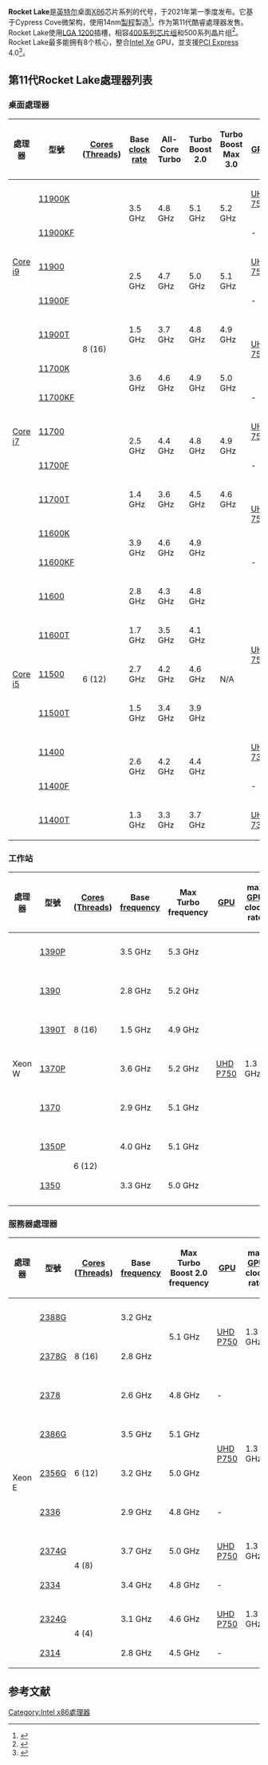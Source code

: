 {{Infobox CPU
|name=Rocket Lake
|brand1={{ubl|Xeon W|[[Intel_Core_i9|Intel Core i9]]|[[Intel_Core_i7|Intel Core i7]]|[[Intel_Core_i5|Intel Core i5]]}}
|numcores=最多8个核心
|size-from=[[14纳米制程|14纳米制程]] [[FinFET|FinFET]] 
|l1cache=每核心80 KB<br />(32 指令 + 48 数据)
|l2cache=每核心512 KB
|l3cache=最大16 MB，共享
|arch=[[X86-64|X86-64]]
|instructions=[[X86-64|X86-64]]，[[X86-64|X86-64]]
|extensions=[[MMX|MMX]], [[SSE|SSE]], [[SSE2|SSE2]], [[SSE3|SSE3]], [[SSSE3|SSSE3]], [[SSE4|SSE4]], [[SSE4.1|SSE4.1]], [[SSE4.2|SSE4.2]], [[AVX指令集|AVX]], [[AVX2|AVX2]], {{link-en|AVX-512}}, [[FMA指令集|FMA]], [[AES指令集|AES-NI]], {{link-en|CLMUL}}, [[RDRAND|RDRAND]], {{link-en|英特尔SHA扩展|Intel SHA extensions|SHA}}, {{link-en|可信执行技术|Trusted Execution Technology|TXT}}, [[VT-x|VT-x]], [[VT-d|VT-d]]
|socket=桌面：[[LGA_1200|LGA 1200]]
|predecessor=[[Comet_Lake|Comet Lake]]
|successor=[[Alder_Lake|Alder Lake]]
}}
'''Rocket Lake'''是[[英特尔|英特尔]]桌面[[X86|X86]]芯片系列的代号，于2021年第一季度发布。它基于Cypress Cove微架构，使用14nm[[半导体器件制造|製程]]製造<ref name="anandtech">{{Cite web|title=Intel’s 11th Gen Core Rocket Lake Detailed: Ice Lake Core with Xe Graphics|url=https://www.anandtech.com/show/16205/intels-11th-gen-core-rocket-lake-detailed-ice-lake-core-with-xe-graphics|date=2020-10-29|publisher=AnandTech|access-date=2020-12-22|archive-date=2021-11-19|archive-url=https://web.archive.org/web/20211119072253/https://www.anandtech.com/show/16205/intels-11th-gen-core-rocket-lake-detailed-ice-lake-core-with-xe-graphics}}</ref>。作为第11代酷睿處理器发售。Rocket Lake使用[[LGA_1200|LGA 1200]]插槽，相容[[400系列芯片组|400系列芯片组]]和500系列晶片组<ref>{{Cite news|author=Liu|first=Zhiye|date=October 7, 2020|title=Intel Rocket Lake-S CPUs and 500-Series Motherboards Allegedly Arrive In Late March 2021|work=Tom's Hardware|url=https://www.tomshardware.com/news/intel-rocket-lake-s-cpus-and-500-series-motherboards-allegedly-arrive-in-late-march-2021|accessdate=December 16, 2020}}</ref>。Rocket Lake最多能拥有8个核心，整合[[Intel_Xe|Intel Xe]] GPU，並支援[[PCI_Express|PCI Express]] 4.0<ref>{{Cite news|author=Alcorn|first=Paul|date=October 7, 2020|title=Intel Announces Rocket Lake 2021 Release Ahead of AMD's Zen 3 Announcement|work=Tom's Hardware|url=https://www.tomshardware.com/news/intel-announces-rocket-lake-q1-2021-release-ahead-of-amd-zen-3-announcement-pcie-4|accessdate=December 16, 2020}}</ref>。

== 第11代Rocket Lake處理器列表==
=== 桌面處理器 ===
{| class="wikitable sortable" style="text-align: center;"
|-
! 處理器
! 型號
![[CPU_core|Cores]]
([[Thread_(computing)|Threads]])
! Base
[[clock_rate|clock rate]]
!All-Core
Turbo
! Turbo
Boost 2.0
!Turbo Boost
Max 3.0
! [[Intel_Graphics_Technology|GPU]]
! max [[Graphics_processing_unit#Integrated_graphics|GPU]]<br>clock rate
! Smart<br>cache
!TDP
! 售價<br>(USD)
|-
| rowspan="5" |[[List_of_Intel_Core_i9_processors|Core i9]]
|[https://ark.intel.com/content/www/us/en/ark/products/212325/intel-core-i9-11900k-processor-16m-cache-up-to-5-30-ghz.html 11900K] {{Wayback|url=https://ark.intel.com/content/www/us/en/ark/products/212325/intel-core-i9-11900k-processor-16m-cache-up-to-5-30-ghz.html |date=20210902230927 }}
| rowspan="10" | 8 (16)
| rowspan="2" | 3.5 GHz
| rowspan="2" | 4.8 GHz
| rowspan="2" | 5.1 GHz
| rowspan="2" | 5.2 GHz
|[[Intel_Graphics_Technology#Integrated|UHD 750]]
|1.3 GHz
| rowspan="10" | 16 MiB
| rowspan="2" | 125 W
|$ 539
|-
|[https://ark.intel.com/content/www/us/en/ark/products/212321/intel-core-i9-11900kf-processor-16m-cache-up-to-5-30-ghz.html 11900KF] {{Wayback|url=https://ark.intel.com/content/www/us/en/ark/products/212321/intel-core-i9-11900kf-processor-16m-cache-up-to-5-30-ghz.html |date=20210512160057 }}
| colspan="2" | -
|$ 513
|-
|[https://ark.intel.com/content/www/us/en/ark/products/212252/intel-core-i9-11900-processor-16m-cache-up-to-5-20-ghz.html 11900] {{Wayback|url=https://ark.intel.com/content/www/us/en/ark/products/212252/intel-core-i9-11900-processor-16m-cache-up-to-5-20-ghz.html |date=20210610002803 }}
| rowspan="2" |2.5 GHz
| rowspan="2" |4.7 GHz
| rowspan="2" |5.0 GHz
| rowspan="2" |5.1 GHz
|[[Intel_Graphics_Technology#Integrated|UHD 750]]
|1.3 GHz
| rowspan="2" |65 W
|$ 439
|-
|[https://ark.intel.com/content/www/us/en/ark/products/212254/intel-core-i9-11900f-processor-16m-cache-up-to-5-20-ghz.html 11900F] {{Wayback|url=https://ark.intel.com/content/www/us/en/ark/products/212254/intel-core-i9-11900f-processor-16m-cache-up-to-5-20-ghz.html |date=20210514070000 }}
| colspan="2" | -
|$ 422
|-
|[https://ark.intel.com/content/www/us/en/ark/products/212256/intel-core-i9-11900t-processor-16m-cache-up-to-4-90-ghz.html 11900T] {{Wayback|url=https://ark.intel.com/content/www/us/en/ark/products/212256/intel-core-i9-11900t-processor-16m-cache-up-to-4-90-ghz.html |date=20210713131933 }}
|1.5 GHz
|3.7 GHz
|4.8 GHz
|4.9 GHz
| rowspan="2" |[[Intel_Graphics_Technology#Integrated|UHD 750]]
| rowspan="2" |1.3 GHz
|35 W
|$ 439
|-
| rowspan="5" |[[List_of_Intel_Core_i7_processors|Core i7]]
|[https://ark.intel.com/content/www/us/en/ark/products/212047/intel-core-i7-11700k-processor-16m-cache-up-to-5-00-ghz.html 11700K] {{Wayback|url=https://ark.intel.com/content/www/us/en/ark/products/212047/intel-core-i7-11700k-processor-16m-cache-up-to-5-00-ghz.html |date=20210818153617 }}
| rowspan="2" |3.6 GHz
| rowspan="2" |4.6 GHz
| rowspan="2" |4.9 GHz
| rowspan="2" |5.0 GHz
| rowspan="2" |125W
|$ 399
|-
|[https://ark.intel.com/content/www/us/en/ark/products/212048/intel-core-i7-11700kf-processor-16m-cache-up-to-5-00-ghz.html 11700KF] {{Wayback|url=https://ark.intel.com/content/www/us/en/ark/products/212048/intel-core-i7-11700kf-processor-16m-cache-up-to-5-00-ghz.html |date=20210508132505 }}
| colspan="2" | -
|$ 374
|-
|[https://ark.intel.com/content/www/us/en/ark/products/212279/intel-core-i7-11700-processor-16m-cache-up-to-4-90-ghz.html 11700] {{Wayback|url=https://ark.intel.com/content/www/us/en/ark/products/212279/intel-core-i7-11700-processor-16m-cache-up-to-4-90-ghz.html |date=20210514035258 }}
| rowspan="2" |2.5 GHz
| rowspan="2" |4.4 GHz
| rowspan="2" |4.8 GHz
| rowspan="2" |4.9 GHz
|[[Intel_Graphics_Technology#Integrated|UHD 750]]
|1.3 GHz
| rowspan="2" |65W
|$ 323
|-
|[https://ark.intel.com/content/www/us/en/ark/products/212280/intel-core-i7-11700f-processor-16m-cache-up-to-4-90-ghz.html 11700F] {{Wayback|url=https://ark.intel.com/content/www/us/en/ark/products/212280/intel-core-i7-11700f-processor-16m-cache-up-to-4-90-ghz.html |date=20210513075528 }}
| colspan="2" | -
|$ 298
|-
|[https://ark.intel.com/content/www/us/en/ark/products/212251/intel-core-i7-11700t-processor-16m-cache-up-to-4-60-ghz.html 11700T] {{Wayback|url=https://ark.intel.com/content/www/us/en/ark/products/212251/intel-core-i7-11700t-processor-16m-cache-up-to-4-60-ghz.html |date=20210517045800 }}
|1.4 GHz
|3.6 GHz
|4.5 GHz
|4.6 GHz
| rowspan="2" |[[Intel_Graphics_Technology#Integrated|UHD 750]]
| rowspan="2" |1.3 GHz
|35 W
|$ 323
|-
| rowspan="9" |[[List_of_Intel_Core_i5_processors|Core i5]]
|[https://ark.intel.com/content/www/us/en/ark/products/212275/intel-core-i5-11600k-processor-12m-cache-up-to-4-90-ghz.html 11600K] {{Wayback|url=https://ark.intel.com/content/www/us/en/ark/products/212275/intel-core-i5-11600k-processor-12m-cache-up-to-4-90-ghz.html |date=20210616131754 }}
| rowspan="9" |6 (12)
| rowspan="2" |3.9 GHz
| rowspan="2" |4.6 GHz
| rowspan="2" |4.9 GHz
| rowspan="9" |N/A
| rowspan="9" |12 MiB
| rowspan="2" |125 W
|$ 262
|-
|[https://ark.intel.com/content/www/us/en/ark/products/212276/intel-core-i5-11600kf-processor-12m-cache-up-to-4-90-ghz.html 11600KF] {{Wayback|url=https://ark.intel.com/content/www/us/en/ark/products/212276/intel-core-i5-11600kf-processor-12m-cache-up-to-4-90-ghz.html |date=20210612230425 }}
| colspan="2" | -
|$ 237
|-
|[https://ark.intel.com/content/www/us/en/ark/products/212274/intel-core-i5-11600-processor-12m-cache-up-to-4-80-ghz.html 11600] {{Wayback|url=https://ark.intel.com/content/www/us/en/ark/products/212274/intel-core-i5-11600-processor-12m-cache-up-to-4-80-ghz.html |date=20210514230422 }}
|2.8 GHz
|4.3 GHz
|4.8 GHz
| rowspan="4" |[[Intel_Graphics_Technology#Integrated|UHD 750]]
| rowspan="3" |1.3 GHz
|65 W
| rowspan="2" |$ 213
|-
|[https://ark.intel.com/content/www/us/en/ark/products/212278/intel-core-i5-11600t-processor-12m-cache-up-to-4-10-ghz.html 11600T] {{Wayback|url=https://ark.intel.com/content/www/us/en/ark/products/212278/intel-core-i5-11600t-processor-12m-cache-up-to-4-10-ghz.html |date=20210612213502 }}
|1.7 GHz
|3.5 GHz
|4.1 GHz
|35 W
|-
|[https://ark.intel.com/content/www/us/en/ark/products/212277/intel-core-i5-11500-processor-12m-cache-up-to-4-60-ghz.html 11500] {{Wayback|url=https://ark.intel.com/content/www/us/en/ark/products/212277/intel-core-i5-11500-processor-12m-cache-up-to-4-60-ghz.html |date=20210612215505 }}
|2.7 GHz
|4.2 GHz
|4.6 GHz
|65 W
| rowspan="2" |$ 192
|-
|[https://ark.intel.com/content/www/us/en/ark/products/212272/intel-core-i5-11500t-processor-12m-cache-up-to-3-90-ghz.html 11500T] {{Wayback|url=https://ark.intel.com/content/www/us/en/ark/products/212272/intel-core-i5-11500t-processor-12m-cache-up-to-3-90-ghz.html |date=20210827100350 }}
|1.5 GHz
|3.4 GHz
|3.9 GHz
|1.2 GHz
|35 W
|-
|[https://ark.intel.com/content/www/us/en/ark/products/212270/intel-core-i5-11400-processor-12m-cache-up-to-4-40-ghz.html 11400] {{Wayback|url=https://ark.intel.com/content/www/us/en/ark/products/212270/intel-core-i5-11400-processor-12m-cache-up-to-4-40-ghz.html |date=20210728183009 }}
| rowspan="2" |2.6 GHz
| rowspan="2" |4.2 GHz
| rowspan="2" |4.4 GHz
|[[Intel_Graphics_Technology#Integrated|UHD 730]]
|1.3 GHz
| rowspan="2" |65 W
|$ 182
|-
|[https://ark.intel.com/content/www/us/en/ark/products/212271/intel-core-i5-11400f-processor-12m-cache-up-to-4-40-ghz.html 11400F] {{Wayback|url=https://ark.intel.com/content/www/us/en/ark/products/212271/intel-core-i5-11400f-processor-12m-cache-up-to-4-40-ghz.html |date=20210514012855 }}
| colspan="2" | -
|$ 157
|-
|[https://ark.intel.com/content/www/us/en/ark/products/212273/intel-core-i5-11400t-processor-12m-cache-up-to-3-70-ghz.html 11400T] {{Wayback|url=https://ark.intel.com/content/www/us/en/ark/products/212273/intel-core-i5-11400t-processor-12m-cache-up-to-3-70-ghz.html |date=20210517041634 }}
|1.3 GHz
|3.3 GHz
|3.7 GHz
|[[Intel_Graphics_Technology#Integrated|UHD 730]]
|1.2 GHz
|35 W
|$ 182
|}

=== 工作站 ===
{| class="wikitable sortable" style="text-align: center;"
|-
! 處理器
! 型號
![[CPU_core|Cores]]
([[Thread_(computing)|Threads]])
! Base
[[clock_rate|frequency]]
!Max Turbo
frequency
! [[Intel_Graphics_Technology|GPU]]
! max [[Graphics_processing_unit#Integrated_graphics|GPU]]<br>clock rate
! Smart<br>cache
!TDP
! 售價<br>(USD)
|-
| rowspan="7" |Xeon W
|[https://ark.intel.com/content/www/us/en/ark/products/212268/intel-xeon-w1390p-processor-16m-cache-up-to-5-30-ghz.html 1390P] {{Wayback|url=https://ark.intel.com/content/www/us/en/ark/products/212268/intel-xeon-w1390p-processor-16m-cache-up-to-5-30-ghz.html |date=20211210171544 }}
| rowspan="5" | 8 (16)
| 3.5 GHz
| 5.3 GHz
| rowspan="7" |[[Intel_Graphics_Technology#Integrated|UHD P750]]
| rowspan="7" |1.3 GHz
| rowspan="5" | 16 MiB
| 125 W
|$ 539
|-
|[https://ark.intel.com/content/www/us/en/ark/products/212267/intel-xeon-w1390-processor-16m-cache-up-to-5-20-ghz.html 1390] {{Wayback|url=https://ark.intel.com/content/www/us/en/ark/products/212267/intel-xeon-w1390-processor-16m-cache-up-to-5-20-ghz.html |date=20211105070013 }}
|2.8 GHz
|5.2 GHz
|80 W
| rowspan="2" |$ 494
|-
|[https://ark.intel.com/content/www/us/en/ark/products/212269/intel-xeon-w1390t-processor-16m-cache-up-to-4-90-ghz.html 1390T] {{Wayback|url=https://ark.intel.com/content/www/us/en/ark/products/212269/intel-xeon-w1390t-processor-16m-cache-up-to-4-90-ghz.html |date=20211107000911 }}
|1.5 GHz
|4.9 GHz
|35 W
|-
|[https://ark.intel.com/content/www/us/en/ark/products/212266/intel-xeon-w1370p-processor-16m-cache-up-to-5-20-ghz.html 1370P] {{Wayback|url=https://ark.intel.com/content/www/us/en/ark/products/212266/intel-xeon-w1370p-processor-16m-cache-up-to-5-20-ghz.html |date=20211105064508 }}
|3.6 GHz
|5.2 GHz
|125 W
|$ 428
|-
|[https://ark.intel.com/content/www/us/en/ark/products/212265/intel-xeon-w1370-processor-16m-cache-up-to-5-10-ghz.html 1370] {{Wayback|url=https://ark.intel.com/content/www/us/en/ark/products/212265/intel-xeon-w1370-processor-16m-cache-up-to-5-10-ghz.html |date=20211107022557 }}
|2.9 GHz
|5.1 GHz
|80 W
|$ 362
|-
|[https://ark.intel.com/content/www/us/en/ark/products/212264/intel-xeon-w-1350p-processor-12m-cache-up-to-5-10-ghz.html 1350P] {{Wayback|url=https://ark.intel.com/content/www/us/en/ark/products/212264/intel-xeon-w-1350p-processor-12m-cache-up-to-5-10-ghz.html |date=20210508044624 }}
| rowspan="2" |6 (12)
|4.0 GHz
|5.1 GHz
| rowspan="2" |12 MiB
|125 W
|$ 311
|-
|[https://ark.intel.com/content/www/us/en/ark/products/212263/intel-xeon-w-1350-processor-12m-cache-up-to-5-00-ghz.html 1350] {{Wayback|url=https://ark.intel.com/content/www/us/en/ark/products/212263/intel-xeon-w-1350-processor-12m-cache-up-to-5-00-ghz.html |date=20210508044620 }}
|3.3 GHz
|5.0 GHz
|80 W
|$ 255
|}

=== 服務器處理器 ===
{| class="wikitable sortable" style="text-align: center;"
|-
! 處理器
! 型號
![[CPU_core|Cores]]
([[Thread_(computing)|Threads]])
! Base
[[clock_rate|frequency]]
!Max Turbo Boost 2.0
frequency
! [[Intel_Graphics_Technology|GPU]]
! max [[Graphics_processing_unit#Integrated_graphics|GPU]]<br>clock rate
! Smart<br>cache
!TDP
! 售價<br>(USD)
|-
| rowspan="10" |Xeon E
|[https://ark.intel.com/content/www/us/en/ark/products/214805/intel-xeon-e2388g-processor-16m-cache-3-20-ghz.html 2388G] {{Wayback|url=https://ark.intel.com/content/www/us/en/ark/products/214805/intel-xeon-e2388g-processor-16m-cache-3-20-ghz.html |date=20211106134628 }}
| rowspan="3" | 8 (16)
| 3.2 GHz
| rowspan="2" | 5.1 GHz
| rowspan="2" |[[Intel_Graphics_Technology#Integrated|UHD P750]]
| rowspan="2" |1.3 GHz
| rowspan="3" | 16 MiB
| 95 W
|$ 539
|-
|[https://ark.intel.com/content/www/us/en/ark/products/212262/intel-xeon-e2378g-processor-16m-cache-2-80-ghz.html 2378G] {{Wayback|url=https://ark.intel.com/content/www/us/en/ark/products/212262/intel-xeon-e2378g-processor-16m-cache-2-80-ghz.html |date=20211108034439 }}
|2.8 GHz
|80 W
|$ 494
|-
|[https://ark.intel.com/content/www/us/en/ark/products/212261/intel-xeon-e2378-processor-16m-cache-2-60-ghz.html 2378] {{Wayback|url=https://ark.intel.com/content/www/us/en/ark/products/212261/intel-xeon-e2378-processor-16m-cache-2-60-ghz.html |date=20211107212353 }}
|2.6 GHz
|4.8 GHz
| colspan="2" | -
|65 W
|$ 362
|-
|[https://ark.intel.com/content/www/us/en/ark/products/214806/intel-xeon-e2386g-processor-12m-cache-3-50-ghz.html 2386G] {{Wayback|url=https://ark.intel.com/content/www/us/en/ark/products/214806/intel-xeon-e2386g-processor-12m-cache-3-50-ghz.html |date=20211106134620 }}
| rowspan="3" |6 (12)
|3.5 GHz
|5.1 GHz
| rowspan="2" |[[Intel_Graphics_Technology#Integrated|UHD P750]]
| rowspan="2" |1.3 GHz
| rowspan="3" |12 MiB
|95 W
|$ 450
|-
|[https://ark.intel.com/content/www/us/en/ark/products/212257/intel-xeon-e2356g-processor-12m-cache-3-20-ghz.html 2356G] {{Wayback|url=https://ark.intel.com/content/www/us/en/ark/products/212257/intel-xeon-e2356g-processor-12m-cache-3-20-ghz.html |date=20211106134354 }}
|3.2 GHz
|5.0 GHz
|80 W
|$ 311
|-
|[https://ark.intel.com/content/www/us/en/ark/products/212253/intel-xeon-e2336-processor-12m-cache-2-90-ghz.html 2336] {{Wayback|url=https://ark.intel.com/content/www/us/en/ark/products/212253/intel-xeon-e2336-processor-12m-cache-2-90-ghz.html |date=20211108025229 }}
|2.9 GHz
|4.8 GHz
| colspan="2" | -
|65 W
|$ 284
|-
|[https://ark.intel.com/content/www/us/en/ark/products/212260/intel-xeon-e2374g-processor-8m-cache-3-70-ghz.html 2374G] {{Wayback|url=https://ark.intel.com/content/www/us/en/ark/products/212260/intel-xeon-e2374g-processor-8m-cache-3-70-ghz.html |date=20211106134402 }}
| rowspan="2" |4 (8)
|3.7 GHz
|5.0 GHz
|[[Intel_Graphics_Technology#Integrated|UHD P750]]
|1.3 GHz
| rowspan="4" |8 MiB
|80 W
|$ 334
|-
|[https://ark.intel.com/content/www/us/en/ark/products/212258/intel-xeon-e2334-processor-8m-cache-3-40-ghz.html 2334] {{Wayback|url=https://ark.intel.com/content/www/us/en/ark/products/212258/intel-xeon-e2334-processor-8m-cache-3-40-ghz.html |date=20211108025237 }}
|3.4 GHz
|4.8 GHz
| colspan="2" | -
| rowspan="3" |65 W
|$ 250
|-
|[https://ark.intel.com/content/www/us/en/ark/products/212255/intel-xeon-e2324g-processor-8m-cache-3-10-ghz.html 2324G] {{Wayback|url=https://ark.intel.com/content/www/us/en/ark/products/212255/intel-xeon-e2324g-processor-8m-cache-3-10-ghz.html |date=20211107212433 }}
| rowspan="2" |4 (4)
|3.1 GHz
|4.6 GHz
|[[Intel_Graphics_Technology#Integrated|UHD P750]]
|1.3 GHz
|$ 209
|-
|[https://ark.intel.com/content/www/us/en/ark/products/212259/intel-xeon-e2314-processor-8m-cache-2-80-ghz.html 2314] {{Wayback|url=https://ark.intel.com/content/www/us/en/ark/products/212259/intel-xeon-e2314-processor-8m-cache-2-80-ghz.html |date=20211106134617 }}
|2.8 GHz
|4.5 GHz
| colspan="2" | -
|$ 182
|}
== 参考文献 ==
{{Reflist}}

{{Intel处理器列表}}

[[Category:Intel_x86處理器|Category:Intel x86處理器]]